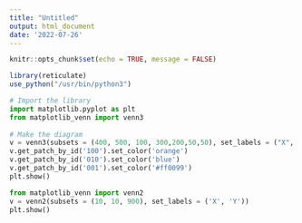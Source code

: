 ```yaml
---
title: "Untitled"
output: html_document
date: '2022-07-26'
---
```


```r
knitr::opts_chunk$set(echo = TRUE, message = FALSE)
```

```r
library(reticulate)
use_python("/usr/bin/python3")
```


```python
# Import the library
import matplotlib.pyplot as plt
from matplotlib_venn import venn3
 
# Make the diagram
v = venn3(subsets = (400, 500, 100, 300,200,50,50), set_labels = ("X", "Y", "Z"))
v.get_patch_by_id('100').set_color('orange')
v.get_patch_by_id('010').set_color('blue')
v.get_patch_by_id('001').set_color('#ff0099')
plt.show()
```

```python
from matplotlib_venn import venn2
v = venn2(subsets = (10, 10, 900), set_labels = ('X', 'Y'))
plt.show()
```

